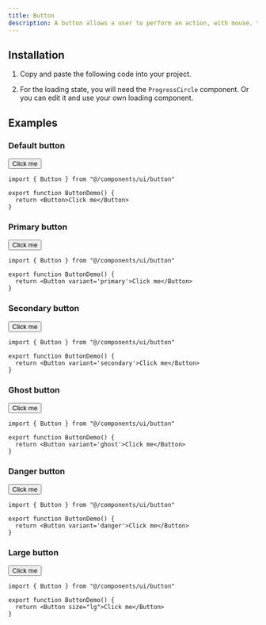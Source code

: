 ```yaml
---
title: Button
description: A button allows a user to perform an action, with mouse, touch, and keyboard interactions.
---
```



## Installation

1. Copy and paste the following code into your project.

<CodeSource path="/components/react/button.tsx" lang="tsx" fileName="components/ui/button.tsx" />

2. For the loading state, you will need the `ProgressCircle` component. Or you can edit it and use your own loading component.

<CodeSource path="/components/react/progress-circle.tsx" lang="tsx" fileName="components/ui/progress-circle.tsx" />

## Examples

### Default button

<PreviewContainer>

<Button slot="preview">
  <span>Click me</span>
</Button>

```tsx meta={fileName: ButtonDemo.tsx}
import { Button } from "@/components/ui/button"

export function ButtonDemo() {
  return <Button>Click me</Button>
}
```

</PreviewContainer>

### Primary button

<PreviewContainer>

<Button variant='primary' slot="preview">
  <span>Click me</span>
</Button>

```tsx meta={fileName: ButtonDemo.tsx}
import { Button } from "@/components/ui/button"

export function ButtonDemo() {
  return <Button variant='primary'>Click me</Button>
}
```

</PreviewContainer>

### Secondary button

<PreviewContainer>

<Button variant='secondary' slot="preview">
  <span>Click me</span>
</Button>

```tsx meta={fileName: ButtonDemo.tsx}
import { Button } from "@/components/ui/button"

export function ButtonDemo() {
  return <Button variant='secondary'>Click me</Button>
}
```

</PreviewContainer>

### Ghost button

<PreviewContainer>

<Button variant='ghost' slot="preview">
  <span>Click me</span>
</Button>

```tsx meta={fileName: ButtonDemo.tsx}
import { Button } from "@/components/ui/button"

export function ButtonDemo() {
  return <Button variant='ghost'>Click me</Button>
}
```

</PreviewContainer>

### Danger button

<PreviewContainer>

<Button variant='danger' slot="preview">
  <span>Click me</span>
</Button>

```tsx meta={fileName: ButtonDemo.tsx}
import { Button } from "@/components/ui/button"

export function ButtonDemo() {
  return <Button variant='danger'>Click me</Button>
}
```

</PreviewContainer>

### Large button

<PreviewContainer>

<Button slot="preview" size="lg">
  <span>Click me</span>
</Button>

```tsx meta={fileName: ButtonDemo.tsx}
import { Button } from "@/components/ui/button"

export function ButtonDemo() {
  return <Button size="lg">Click me</Button>
}
```

</PreviewContainer>
